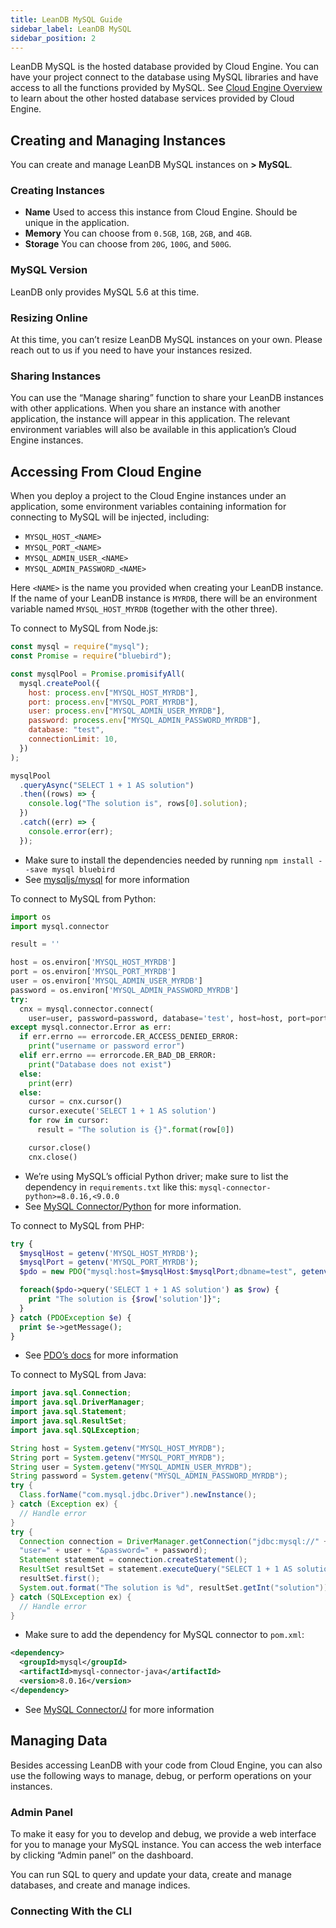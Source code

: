 ```yaml
---
title: LeanDB MySQL Guide
sidebar_label: LeanDB MySQL
sidebar_position: 2
---
```



LeanDB MySQL is the hosted database provided by Cloud Engine. You can have your project connect to the database using MySQL libraries and have access to all the functions provided by MySQL. See [Cloud Engine Overview](/sdk/engine/overview) to learn about the other hosted database services provided by Cloud Engine.

## Creating and Managing Instances

You can create and manage LeanDB MySQL instances on **<Path to="engine" /> > MySQL**.

### Creating Instances

<LeandbCreateInstance>

- **Name** Used to access this instance from Cloud Engine. Should be unique in the application.
- **Memory** You can choose from `0.5GB`, `1GB`, `2GB`, and `4GB`.
- **Storage** You can choose from `20G`, `100G`, and `500G`.

</LeandbCreateInstance>

### MySQL Version

LeanDB only provides MySQL 5.6 at this time.

### Resizing Online

At this time, you can’t resize LeanDB MySQL instances on your own. Please reach out to us if you need to have your instances resized.

### Sharing Instances

You can use the “Manage sharing” function to share your LeanDB instances with other applications. When you share an instance with another application, the instance will appear in this application. The relevant environment variables will also be available in this application’s Cloud Engine instances.

## Accessing From Cloud Engine

When you deploy a project to the Cloud Engine instances under an application, some environment variables containing information for connecting to MySQL will be injected, including:

- `MYSQL_HOST_<NAME>`
- `MYSQL_PORT_<NAME>`
- `MYSQL_ADMIN_USER_<NAME>`
- `MYSQL_ADMIN_PASSWORD_<NAME>`

Here `<NAME>` is the name you provided when creating your LeanDB instance. If the name of your LeanDB instance is `MYRDB`, there will be an environment variable named `MYSQL_HOST_MYRDB` (together with the other three).

<EngineRuntimes>
<TabItem value='nodejs'>

To connect to MySQL from Node.js:

```javascript
const mysql = require("mysql");
const Promise = require("bluebird");

const mysqlPool = Promise.promisifyAll(
  mysql.createPool({
    host: process.env["MYSQL_HOST_MYRDB"],
    port: process.env["MYSQL_PORT_MYRDB"],
    user: process.env["MYSQL_ADMIN_USER_MYRDB"],
    password: process.env["MYSQL_ADMIN_PASSWORD_MYRDB"],
    database: "test",
    connectionLimit: 10,
  })
);

mysqlPool
  .queryAsync("SELECT 1 + 1 AS solution")
  .then((rows) => {
    console.log("The solution is", rows[0].solution);
  })
  .catch((err) => {
    console.error(err);
  });
```

- Make sure to install the dependencies needed by running `npm install --save mysql bluebird`
- See [mysqljs/mysql](https://github.com/mysqljs/mysql) for more information

</TabItem>
<TabItem value='python'>

To connect to MySQL from Python:

```python
import os
import mysql.connector

result = ''

host = os.environ['MYSQL_HOST_MYRDB']
port = os.environ['MYSQL_PORT_MYRDB']
user = os.environ['MYSQL_ADMIN_USER_MYRDB']
password = os.environ['MYSQL_ADMIN_PASSWORD_MYRDB']
try:
  cnx = mysql.connector.connect(
    user=user, password=password, database='test', host=host, port=port)
except mysql.connector.Error as err:
  if err.errno == errorcode.ER_ACCESS_DENIED_ERROR:
    print("username or password error")
  elif err.errno == errorcode.ER_BAD_DB_ERROR:
    print("Database does not exist")
  else:
    print(err)
  else:
    cursor = cnx.cursor()
    cursor.execute('SELECT 1 + 1 AS solution')
    for row in cursor:
      result = "The solution is {}".format(row[0])

    cursor.close()
    cnx.close()
```

- We’re using MySQL’s official Python driver; make sure to list the dependency in `requirements.txt` like this: `mysql-connector-python>=8.0.16,<9.0.0`
- See [MySQL Connector/Python](https://dev.mysql.com/doc/connector-python/en/) for more information.

</TabItem>
<TabItem value='php'>

To connect to MySQL from PHP:

```php
try {
  $mysqlHost = getenv('MYSQL_HOST_MYRDB');
  $mysqlPort = getenv('MYSQL_PORT_MYRDB');
  $pdo = new PDO("mysql:host=$mysqlHost:$mysqlPort;dbname=test", getenv('MYSQL_ADMIN_USER_MYRDB'), getenv('MYSQL_ADMIN_PASSWORD_MYRDB'));

  foreach($pdo->query('SELECT 1 + 1 AS solution') as $row) {
    print "The solution is {$row['solution']}";
  }
} catch (PDOException $e) {
  print $e->getMessage();
}
```

- See [PDO’s docs](https://www.php.net/manual/zh/class.pdo.php) for more information

</TabItem>
<TabItem value='java'>

To connect to MySQL from Java:

```java
import java.sql.Connection;
import java.sql.DriverManager;
import java.sql.Statement;
import java.sql.ResultSet;
import java.sql.SQLException;

String host = System.getenv("MYSQL_HOST_MYRDB");
String port = System.getenv("MYSQL_PORT_MYRDB");
String user = System.getenv("MYSQL_ADMIN_USER_MYRDB");
String password = System.getenv("MYSQL_ADMIN_PASSWORD_MYRDB");
try {
  Class.forName("com.mysql.jdbc.Driver").newInstance();
} catch (Exception ex) {
  // Handle error
}
try {
  Connection connection = DriverManager.getConnection("jdbc:mysql://" + host + ":" + port + "/test?" +
  "user=" + user + "&password=" + password);
  Statement statement = connection.createStatement();
  ResultSet resultSet = statement.executeQuery("SELECT 1 + 1 AS solution");
  resultSet.first();
  System.out.format("The solution is %d", resultSet.getInt("solution"));
} catch (SQLException ex) {
  // Handle error
}
```

- Make sure to add the dependency for MySQL connector to `pom.xml`:

```xml
<dependency>
  <groupId>mysql</groupId>
  <artifactId>mysql-connector-java</artifactId>
  <version>8.0.16</version>
</dependency>
```

- See [MySQL Connector/J](https://dev.mysql.com/doc/connector-j/8.0/en/connector-j-usagenotes-connect-drivermanager.html) for more information

</TabItem>
</EngineRuntimes>

## Managing Data

Besides accessing LeanDB with your code from Cloud Engine, you can also use the following ways to manage, debug, or perform operations on your instances.

### Admin Panel

To make it easy for you to develop and debug, we provide a web interface for you to manage your MySQL instance. You can access the web interface by clicking “Admin panel” on the dashboard.

You can run SQL to query and update your data, create and manage databases, and create and manage indices.

### Connecting With the CLI

<LeandbCliAccess />
